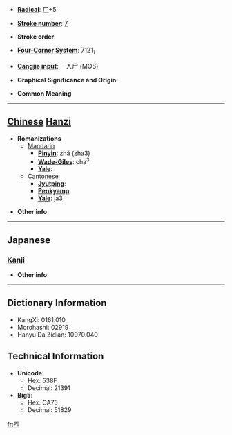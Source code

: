 * '''[[Wiktionary:Chinese radical index| Radical]]''': [[Wiktionary:Chinese radical index 厂|厂]]+5

* '''[[Wiktionary:Chinese total strokes index|Stroke number]]''': [[Wiktionary:Chinese total strokes index 7|7]]

* '''Stroke order''': 

* '''[[Wiktionary:Chinese four corner index|Four-Corner System]]''': 7121<sub>1</sub>

* '''[[Wiktionary:Chinese Cangjie index|Cangjie input]]''': 一人尸 (MOS)

* '''Graphical Significance and Origin''': 

* '''Common Meaning'''

----

== [[Chinese]] [[Hanzi]] ==

* '''Romanizations'''
** [[Mandarin]]
*** '''[[Pinyin]]''': zhǎ (zha3)
*** '''[[Wade-Giles]]''': cha<sup>3</sup>
*** '''[[Yale]]''': 
**[[Cantonese]]
***'''[[Jyutping]]''':
***'''[[Penkyamp]]''': 
***'''[[Yale]]''': ja3

* '''Other info''': 

----

==Japanese==
===[[Kanji]]===
{{kanji|on readings=[[さ]] (sa), [[しゃ]] (sha), [[さく]] (saku), [[しょう]] (shō)
|kun readings=[[くいちがう]] (kuichigau), [[せまい]] (semai)
}}

* '''Other info''':  

----

== Dictionary Information ==

* KangXi: 0161.010
* Morohashi: 02919
* Hanyu Da Zidian: 10070.040

== Technical Information ==

* '''Unicode''':
** Hex: 538F
** Decimal: 21391
* '''Big5''':
** Hex: CA75
** Decimal: 51829

[[fr:厏]]